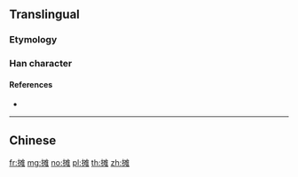 {{also|攤}}
==Translingual==

===Etymology===
{{Han simp|攤|f=難|t=难}}

===Han character===
{{Han char|rn=64|rad=手|as=10|sn=13|four=|canj=QEOG|ids=⿰扌难}}

====References====
* {{Han ref|kx=0449.081|hdz=31939.040|uh=644A|ud=25674}}

----

==Chinese==
{{zh-see|攤}}

[[fr:摊]]
[[mg:摊]]
[[no:摊]]
[[pl:摊]]
[[th:摊]]
[[zh:摊]]